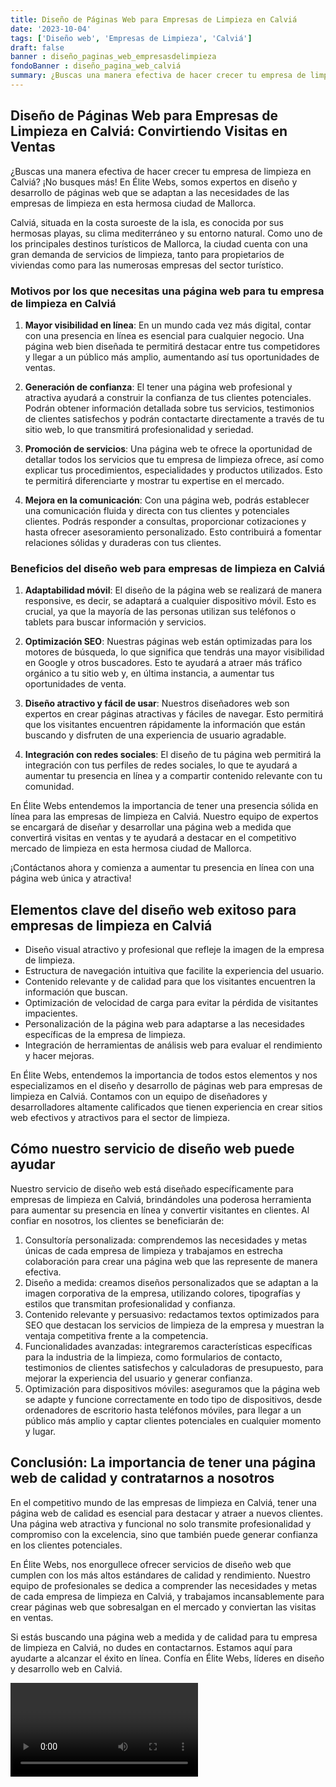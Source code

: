 ```yaml
---
title: Diseño de Páginas Web para Empresas de Limpieza en Calviá
date: '2023-10-04'
tags: ['Diseño web', 'Empresas de Limpieza', 'Calviá']
draft: false
banner : diseño_paginas_web_empresasdelimpieza
fondoBanner : diseño_pagina_web_calviá
summary: ¿Buscas una manera efectiva de hacer crecer tu empresa de limpieza en Calviá? ¡No busques más! En Élite Webs, somos expertos en diseño y desarrollo de páginas web que se adaptan a las necesidades de las empresas de limpieza en esta hermosa ciudad de Mallorca.
---
```


## **Diseño de Páginas Web para Empresas de Limpieza en Calviá: Convirtiendo Visitas en Ventas**

¿Buscas una manera efectiva de hacer crecer tu empresa de limpieza en Calviá? ¡No busques más! En Élite Webs, somos expertos en diseño y desarrollo de páginas web que se adaptan a las necesidades de las empresas de limpieza en esta hermosa ciudad de Mallorca.

Calviá, situada en la costa suroeste de la isla, es conocida por sus hermosas playas, su clima mediterráneo y su entorno natural. Como uno de los principales destinos turísticos de Mallorca, la ciudad cuenta con una gran demanda de servicios de limpieza, tanto para propietarios de viviendas como para las numerosas empresas del sector turístico.

### **Motivos por los que necesitas una página web para tu empresa de limpieza en Calviá**

1. **Mayor visibilidad en línea**: En un mundo cada vez más digital, contar con una presencia en línea es esencial para cualquier negocio. Una página web bien diseñada te permitirá destacar entre tus competidores y llegar a un público más amplio, aumentando así tus oportunidades de ventas.

2. **Generación de confianza**: El tener una página web profesional y atractiva ayudará a construir la confianza de tus clientes potenciales. Podrán obtener información detallada sobre tus servicios, testimonios de clientes satisfechos y podrán contactarte directamente a través de tu sitio web, lo que transmitirá profesionalidad y seriedad.

3. **Promoción de servicios**: Una página web te ofrece la oportunidad de detallar todos los servicios que tu empresa de limpieza ofrece, así como explicar tus procedimientos, especialidades y productos utilizados. Esto te permitirá diferenciarte y mostrar tu expertise en el mercado.

4. **Mejora en la comunicación**: Con una página web, podrás establecer una comunicación fluida y directa con tus clientes y potenciales clientes. Podrás responder a consultas, proporcionar cotizaciones y hasta ofrecer asesoramiento personalizado. Esto contribuirá a fomentar relaciones sólidas y duraderas con tus clientes.

### **Beneficios del diseño web para empresas de limpieza en Calviá**

1. **Adaptabilidad móvil**: El diseño de la página web se realizará de manera responsive, es decir, se adaptará a cualquier dispositivo móvil. Esto es crucial, ya que la mayoría de las personas utilizan sus teléfonos o tablets para buscar información y servicios.

2. **Optimización SEO**: Nuestras páginas web están optimizadas para los motores de búsqueda, lo que significa que tendrás una mayor visibilidad en Google y otros buscadores. Esto te ayudará a atraer más tráfico orgánico a tu sitio web y, en última instancia, a aumentar tus oportunidades de venta.

3. **Diseño atractivo y fácil de usar**: Nuestros diseñadores web son expertos en crear páginas atractivas y fáciles de navegar. Esto permitirá que los visitantes encuentren rápidamente la información que están buscando y disfruten de una experiencia de usuario agradable.

4. **Integración con redes sociales**: El diseño de tu página web permitirá la integración con tus perfiles de redes sociales, lo que te ayudará a aumentar tu presencia en línea y a compartir contenido relevante con tu comunidad.

En Élite Webs entendemos la importancia de tener una presencia sólida en línea para las empresas de limpieza en Calviá. Nuestro equipo de expertos se encargará de diseñar y desarrollar una página web a medida que convertirá visitas en ventas y te ayudará a destacar en el competitivo mercado de limpieza en esta hermosa ciudad de Mallorca.

¡Contáctanos ahora y comienza a aumentar tu presencia en línea con una página web única y atractiva!

<GifSeo />

<Cta />

## Elementos clave del diseño web exitoso para empresas de limpieza en Calviá

- Diseño visual atractivo y profesional que refleje la imagen de la empresa de limpieza.
- Estructura de navegación intuitiva que facilite la experiencia del usuario.
- Contenido relevante y de calidad para que los visitantes encuentren la información que buscan.
- Optimización de velocidad de carga para evitar la pérdida de visitantes impacientes.
- Personalización de la página web para adaptarse a las necesidades específicas de la empresa de limpieza.
- Integración de herramientas de análisis web para evaluar el rendimiento y hacer mejoras.

En Élite Webs, entendemos la importancia de todos estos elementos y nos especializamos en el diseño y desarrollo de páginas web para empresas de limpieza en Calviá. Contamos con un equipo de diseñadores y desarrolladores altamente calificados que tienen experiencia en crear sitios web efectivos y atractivos para el sector de limpieza.

## Cómo nuestro servicio de diseño web puede ayudar

Nuestro servicio de diseño web está diseñado específicamente para empresas de limpieza en Calviá, brindándoles una poderosa herramienta para aumentar su presencia en línea y convertir visitantes en clientes. Al confiar en nosotros, los clientes se beneficiarán de:

1. Consultoría personalizada: comprendemos las necesidades y metas únicas de cada empresa de limpieza y trabajamos en estrecha colaboración para crear una página web que las represente de manera efectiva.
2. Diseño a medida: creamos diseños personalizados que se adaptan a la imagen corporativa de la empresa, utilizando colores, tipografías y estilos que transmitan profesionalidad y confianza.
3. Contenido relevante y persuasivo: redactamos textos optimizados para SEO que destacan los servicios de limpieza de la empresa y muestran la ventaja competitiva frente a la competencia.
4. Funcionalidades avanzadas: integraremos características específicas para la industria de la limpieza, como formularios de contacto, testimonios de clientes satisfechos y calculadoras de presupuesto, para mejorar la experiencia del usuario y generar confianza.
5. Optimización para dispositivos móviles: aseguramos que la página web se adapte y funcione correctamente en todo tipo de dispositivos, desde ordenadores de escritorio hasta teléfonos móviles, para llegar a un público más amplio y captar clientes potenciales en cualquier momento y lugar.

## Conclusión: La importancia de tener una página web de calidad y contratarnos a nosotros

En el competitivo mundo de las empresas de limpieza en Calviá, tener una página web de calidad es esencial para destacar y atraer a nuevos clientes. Una página web atractiva y funcional no solo transmite profesionalidad y compromiso con la excelencia, sino que también puede generar confianza en los clientes potenciales.

En Élite Webs, nos enorgullece ofrecer servicios de diseño web que cumplen con los más altos estándares de calidad y rendimiento. Nuestro equipo de profesionales se dedica a comprender las necesidades y metas de cada empresa de limpieza en Calviá, y trabajamos incansablemente para crear páginas web que sobresalgan en el mercado y conviertan las visitas en ventas.

Si estás buscando una página web a medida y de calidad para tu empresa de limpieza en Calviá, no dudes en contactarnos. Estamos aquí para ayudarte a alcanzar el éxito en línea. Confía en Élite Webs, líderes en diseño y desarrollo web en Calviá.

<Video />

<CtaBot job='Empresas de Limpieza' city='Calviá'/>

<Gmaps query='Calviá+españa+maps' />
